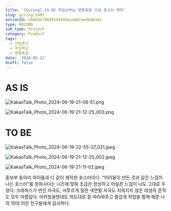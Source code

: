 ```yaml
---
title: '[Giving] 24.05 주임신부님 영명축일 기념 포스터 제작'
slug: giving-2405
notionId: a56b8e79bd454949ab1e8d2aed64ba91
type: RECORD
sub_type: Project
category: Product
tags:
  - 신앙봉사
  - 주일학교
  - 영명축일
date: '2024-05-12'
draft: false
---
```


# AS IS


![KakaoTalk_Photo_2024-06-19-21-08-51.png](https://prod-files-secure.s3.us-west-2.amazonaws.com/056ff9f5-a9ef-486f-8acb-9eef51d06a2d/ee6f14c2-d7d8-4a40-be49-403dfae94456/KakaoTalk_Photo_2024-06-19-21-08-51.png?X-Amz-Algorithm=AWS4-HMAC-SHA256&X-Amz-Content-Sha256=UNSIGNED-PAYLOAD&X-Amz-Credential=ASIAZI2LB4665OOGDDPE%2F20250716%2Fus-west-2%2Fs3%2Faws4_request&X-Amz-Date=20250716T091440Z&X-Amz-Expires=3600&X-Amz-Security-Token=IQoJb3JpZ2luX2VjEEEaCXVzLXdlc3QtMiJGMEQCIH0%2B2C0A2RibgM4Orl2iZJNnHvKUivRmoEr%2FOqVN1FZ3AiAfXOcpJ5IhF7%2BUOojeVOHxSMIyMEWJ57dp%2FcwpRxt3uSr%2FAwhaEAAaDDYzNzQyMzE4MzgwNSIMX1%2BqU2S1N1cDaJQlKtwDxQE4I1MQlVb%2FKAEeH0OdO%2FHFGXn4M3kpRUVWz6bWcTGTrWJNrhhasDRhzvUqA%2BexWVV9LQbtOEU%2FC8fdXZ2Kbmd3uwGWyNTbaqYve8ZMBDgNE91a%2FSZjNteT0AU%2B1KL5JoEQbHVhHlvYYFfJn6x803Je4iND6ksAPd7MvjjS05cJUWD7DGFWUxNRPOsrxvaJaZCsqXP92o1rrEXQ9tIUwBktPkoF7aYrJT3hkU1Zb9rEFmPGeGnjrkQu%2Fi2q9IQofBLb5jMYbWo1Et2ZJxoespnS%2FKnF5NEJY3cIz%2F%2FE6G92LcueUbL%2BRmwogvBKLS%2BMBFD9Xy5fbXysAxZU8WjCXG7%2FId4UXb0ze9RqND7T%2BItgs8Znfn%2BW57nhxk%2BlErizT8c6J7cl1stre8R2iyYGkWuvA5T3kNJy7EQVaH7ppV0N86151f%2FOHOZzuy24rXYXNApjr2oh2hVOoDsxRhxEw2cuW5rxTUtAPn7vbxv66098OiE6cQcBxiIDVcsm9C%2FEfeUDWbpkgGQ84ZEQm%2FK3i0ihmMK84Wz2VybnJ2tauoBRnSyhfj8TF7s8XNQ5b1fMR9XCLah6D8SBmX%2FtSEJ1lJn6pVUahM7doZxiyOf%2F4KDTkhxwyYrBqNqNGgAwpMzdwwY6pgHiMACczbMwxxxipkMaVoNfK5mi2AZtrsvcz0%2FhLxBKHh1PRzZBlvUGEinZeyzEsE5eYk9DWxa0CNSYWsn8bbyTcUhUfs3bUEiI%2BjQCAQ6WBCr9FiltoZqvl8OtzyqGSH6F9vTo%2FEV%2F%2BtptBZRP4nBv0Sjq%2FMAqmgMneqRZy6qyUHp7WObWyFdkdNFUd3rJOT35Hj4vn1LzkBr0sXXlWG7cxocpYRkD&X-Amz-Signature=7f940c7fe9c0bdbe141d5f66d386725c759abc9568bc016d98b7c2543018e1a2&X-Amz-SignedHeaders=host&x-amz-checksum-mode=ENABLED&x-id=GetObject)


![KakaoTalk_Photo_2024-06-19-21-12-25_003.png](https://prod-files-secure.s3.us-west-2.amazonaws.com/056ff9f5-a9ef-486f-8acb-9eef51d06a2d/6ca6a6d2-49ae-4c79-8dba-9885cf24fa32/KakaoTalk_Photo_2024-06-19-21-12-25_003.png?X-Amz-Algorithm=AWS4-HMAC-SHA256&X-Amz-Content-Sha256=UNSIGNED-PAYLOAD&X-Amz-Credential=ASIAZI2LB466WSDPXTY5%2F20250716%2Fus-west-2%2Fs3%2Faws4_request&X-Amz-Date=20250716T091440Z&X-Amz-Expires=3600&X-Amz-Security-Token=IQoJb3JpZ2luX2VjEEEaCXVzLXdlc3QtMiJHMEUCIBnRByf8gUqeTBqXxZs6XGUqs7NLpyxcNSV6GdpCch9PAiEA9E0JDRSYSss1kZV%2FNJpWGfNxasmihDpii3Yn%2FGVR198q%2FwMIWhAAGgw2Mzc0MjMxODM4MDUiDIeyOBjL73%2BztywxGCrcA9S3JCA7tHpRYciGgkP7b37bs6fgVdX2o%2BxMcJ0RTFnIvII8i5LTNcQ8pyMuPOrhleJ0afbRkz%2BFHBVL4QBWNzmVjUwKZXZgCA%2Fo4IHn%2FhtqY%2Fzz6qjc8euhm2lBHir%2BYE0Hwmrn01lyiKpUDmljwkStihU2MwkpY%2Faj%2BqJdIA4E9Z2LlmXekhxXusZZedWwkfzkGNG5jz0fOSIXhuWPheu7DKr4jGEU%2FjDZlRKUkNwzM4CTnBnH7kzeV%2FewVGLaX9CxVzzrkXZFkRpLXaf5n6g4RLE8dVMdFU0e%2FUZzwzl9pVqTIH1ln7cv960vcPvGDFnvPdM%2FGdwdWk79bJZ3wkAzafJoqc0GPNLw154Saau1Xowdpsra2SQr5JCC%2Fu%2F3inC3eDFAW1FYHjBmTLEAIH%2Br4tHYpf%2BMBSGq4xpJ0b1yZ%2B0WJDhHdSqaHdzlM8eTbRCWk%2BkJWI11nhKYEw9dmhXl2vElkQd8I0KYtxl%2BrzDyeO4jl3WZa1BYXHddF67hX22ZMZ%2BQAUhvPwv2MCgXPQeaW51%2BPhpbe7mSEXZi6c5lxtoeXBNjcNvXlyC%2FOXMQCob0jsg4yVQOsHqKOwQXAwL18Bv%2FqUQxC%2FFjkpZkIX4ymndJpcnn4U8x%2Bs86MOnL3cMGOqUB6pHsgVllX1vwIv1RiU3UATIHPHd0SZ8aVs%2FXGs5baLsihgHAvflltRtXi%2FAfzjNaCtMONbyGEkqpoc78JDf763SPHg49cFztZ7u09XFXj%2FAQ60U9PFTQavKQgdKo0OsMuKWvNzTA317iuAPpLMqmx%2BxQwwQxL04sbhx68xwoP5%2BBK0yxMYFA8c5gSenzZWw1aXX6rtnC4zF4Og4Ec2Y3kTCwaiyf&X-Amz-Signature=77aa8b2bda569b897d069fee4c9d00bd12e6fb4ae10da0d70c675a529fba142f&X-Amz-SignedHeaders=host&x-amz-checksum-mode=ENABLED&x-id=GetObject)


# TO BE


![KakaoTalk_Photo_2024-06-19-22-55-37_021.jpeg](https://prod-files-secure.s3.us-west-2.amazonaws.com/056ff9f5-a9ef-486f-8acb-9eef51d06a2d/d358cc4d-da04-4c4e-bf75-7e902f49bee4/KakaoTalk_Photo_2024-06-19-22-55-37_021.jpeg?X-Amz-Algorithm=AWS4-HMAC-SHA256&X-Amz-Content-Sha256=UNSIGNED-PAYLOAD&X-Amz-Credential=ASIAZI2LB466WIMCBQXR%2F20250716%2Fus-west-2%2Fs3%2Faws4_request&X-Amz-Date=20250716T091438Z&X-Amz-Expires=3600&X-Amz-Security-Token=IQoJb3JpZ2luX2VjEEEaCXVzLXdlc3QtMiJGMEQCIEFsmkkXhbGhIQWSKFfjOyy2D5VBspv3acJBubEfdE%2B9AiBWcyNeO8S2CMCsA1kEGqkNRFfp5rP2z7DeXHwWzsurUir%2FAwhaEAAaDDYzNzQyMzE4MzgwNSIMcGKrpckL6xZNlr%2BfKtwDlmewveJZo9V0bPDNhtkE%2B16ZwsCxf2tVpwv%2B4fVu5xUHEky1%2BkKro0k%2Fz1vqNcMgIJu1X9lxymvUnsi0xLgGtq9pLSqeHwYi6OsRiMmOGtCd9w2GxZgOuSYejyVUS4y7KrOvMkarX4pABH74xltm265ASRT0WQ59QPIC4X3H8P2uTCZT6LSFu7sXjEEPOl3SaC2LKimJRfv89JE4wYbyt3U%2BE7UxrRZY3Sv0LG607JvrWKYQEfL8Gql%2F1r7L2pubzrR74V4HByoQE6So6K2cmwvkFB5Zi4IpjtkAMnIFgeiOMbbQH6u0V3Ad6PUyVEcDu4R6g95CD0O3xr2MVrRuF6OUvNiNJlJUk5ct4rBkKk62lBLvFZIgYqv%2FesbE9RKhyFMkTfxZL0s%2FWpZ5%2B%2F1dRzHiFg1hN8GoEvW4M1DSh8tjf2ms5j59OJp3I1oxfO6tBx5EOMiyNiK0X%2B7YlI1eO3I8eIjRZ2JR9h0EzNSkVfeaTs1LIiGy80wm4vMfJhguntUQtkSuSf0d6482X1XIZGkFq7dr2wYezVQzloGW7JVy1LyqcdwO79MoJ%2F9NiAHXgoqRGXUqMYkcckcUiAUifmzGXM2WzeAZxdHSleD6tdxw8ilyZTatbVVLQR0w7svdwwY6pgHk7s4uZUZEmMOCVC4gsyVLIqqt6FZxi0eVsLZKvVn7i15yO6fpH7RB5GC%2BPlwu3EzWfX7cExaqvsPS%2FsZl43eoTbVF4%2BoUt2d%2BrrDESUNuqU8Jw0Oc5hIXSersF%2FguF9YqhIg6BggvbO6ML3IkyPAJ1Cifx0gEWBGzl6mtUUsYGyMzYocU3V69AK%2B2HsJFTCbLUVTOPo6nzx%2BcJloptnCa3y9mnVbC&X-Amz-Signature=e4d6556f18fb5f47d2e698995056f0e783d5640dd0b0661d1a4d38b5e75d5528&X-Amz-SignedHeaders=host&x-amz-checksum-mode=ENABLED&x-id=GetObject)


![KakaoTalk_Photo_2024-06-19-21-12-25_002.jpeg](https://prod-files-secure.s3.us-west-2.amazonaws.com/056ff9f5-a9ef-486f-8acb-9eef51d06a2d/be520e5c-9c00-4d98-a638-d6639015eaa2/KakaoTalk_Photo_2024-06-19-21-12-25_002.jpeg?X-Amz-Algorithm=AWS4-HMAC-SHA256&X-Amz-Content-Sha256=UNSIGNED-PAYLOAD&X-Amz-Credential=ASIAZI2LB466WIMCBQXR%2F20250716%2Fus-west-2%2Fs3%2Faws4_request&X-Amz-Date=20250716T091438Z&X-Amz-Expires=3600&X-Amz-Security-Token=IQoJb3JpZ2luX2VjEEEaCXVzLXdlc3QtMiJGMEQCIEFsmkkXhbGhIQWSKFfjOyy2D5VBspv3acJBubEfdE%2B9AiBWcyNeO8S2CMCsA1kEGqkNRFfp5rP2z7DeXHwWzsurUir%2FAwhaEAAaDDYzNzQyMzE4MzgwNSIMcGKrpckL6xZNlr%2BfKtwDlmewveJZo9V0bPDNhtkE%2B16ZwsCxf2tVpwv%2B4fVu5xUHEky1%2BkKro0k%2Fz1vqNcMgIJu1X9lxymvUnsi0xLgGtq9pLSqeHwYi6OsRiMmOGtCd9w2GxZgOuSYejyVUS4y7KrOvMkarX4pABH74xltm265ASRT0WQ59QPIC4X3H8P2uTCZT6LSFu7sXjEEPOl3SaC2LKimJRfv89JE4wYbyt3U%2BE7UxrRZY3Sv0LG607JvrWKYQEfL8Gql%2F1r7L2pubzrR74V4HByoQE6So6K2cmwvkFB5Zi4IpjtkAMnIFgeiOMbbQH6u0V3Ad6PUyVEcDu4R6g95CD0O3xr2MVrRuF6OUvNiNJlJUk5ct4rBkKk62lBLvFZIgYqv%2FesbE9RKhyFMkTfxZL0s%2FWpZ5%2B%2F1dRzHiFg1hN8GoEvW4M1DSh8tjf2ms5j59OJp3I1oxfO6tBx5EOMiyNiK0X%2B7YlI1eO3I8eIjRZ2JR9h0EzNSkVfeaTs1LIiGy80wm4vMfJhguntUQtkSuSf0d6482X1XIZGkFq7dr2wYezVQzloGW7JVy1LyqcdwO79MoJ%2F9NiAHXgoqRGXUqMYkcckcUiAUifmzGXM2WzeAZxdHSleD6tdxw8ilyZTatbVVLQR0w7svdwwY6pgHk7s4uZUZEmMOCVC4gsyVLIqqt6FZxi0eVsLZKvVn7i15yO6fpH7RB5GC%2BPlwu3EzWfX7cExaqvsPS%2FsZl43eoTbVF4%2BoUt2d%2BrrDESUNuqU8Jw0Oc5hIXSersF%2FguF9YqhIg6BggvbO6ML3IkyPAJ1Cifx0gEWBGzl6mtUUsYGyMzYocU3V69AK%2B2HsJFTCbLUVTOPo6nzx%2BcJloptnCa3y9mnVbC&X-Amz-Signature=b6933b24989fffebe389357f8d4a04586f9089b76c154e4a042fc3c2a25c9649&X-Amz-SignedHeaders=host&x-amz-checksum-mode=ENABLED&x-id=GetObject)


![KakaoTalk_Photo_2024-06-19-21-11-02.jpeg](https://prod-files-secure.s3.us-west-2.amazonaws.com/056ff9f5-a9ef-486f-8acb-9eef51d06a2d/06bada7c-f4b4-4738-a225-4a3eadcf7990/KakaoTalk_Photo_2024-06-19-21-11-02.jpeg?X-Amz-Algorithm=AWS4-HMAC-SHA256&X-Amz-Content-Sha256=UNSIGNED-PAYLOAD&X-Amz-Credential=ASIAZI2LB466WIMCBQXR%2F20250716%2Fus-west-2%2Fs3%2Faws4_request&X-Amz-Date=20250716T091438Z&X-Amz-Expires=3600&X-Amz-Security-Token=IQoJb3JpZ2luX2VjEEEaCXVzLXdlc3QtMiJGMEQCIEFsmkkXhbGhIQWSKFfjOyy2D5VBspv3acJBubEfdE%2B9AiBWcyNeO8S2CMCsA1kEGqkNRFfp5rP2z7DeXHwWzsurUir%2FAwhaEAAaDDYzNzQyMzE4MzgwNSIMcGKrpckL6xZNlr%2BfKtwDlmewveJZo9V0bPDNhtkE%2B16ZwsCxf2tVpwv%2B4fVu5xUHEky1%2BkKro0k%2Fz1vqNcMgIJu1X9lxymvUnsi0xLgGtq9pLSqeHwYi6OsRiMmOGtCd9w2GxZgOuSYejyVUS4y7KrOvMkarX4pABH74xltm265ASRT0WQ59QPIC4X3H8P2uTCZT6LSFu7sXjEEPOl3SaC2LKimJRfv89JE4wYbyt3U%2BE7UxrRZY3Sv0LG607JvrWKYQEfL8Gql%2F1r7L2pubzrR74V4HByoQE6So6K2cmwvkFB5Zi4IpjtkAMnIFgeiOMbbQH6u0V3Ad6PUyVEcDu4R6g95CD0O3xr2MVrRuF6OUvNiNJlJUk5ct4rBkKk62lBLvFZIgYqv%2FesbE9RKhyFMkTfxZL0s%2FWpZ5%2B%2F1dRzHiFg1hN8GoEvW4M1DSh8tjf2ms5j59OJp3I1oxfO6tBx5EOMiyNiK0X%2B7YlI1eO3I8eIjRZ2JR9h0EzNSkVfeaTs1LIiGy80wm4vMfJhguntUQtkSuSf0d6482X1XIZGkFq7dr2wYezVQzloGW7JVy1LyqcdwO79MoJ%2F9NiAHXgoqRGXUqMYkcckcUiAUifmzGXM2WzeAZxdHSleD6tdxw8ilyZTatbVVLQR0w7svdwwY6pgHk7s4uZUZEmMOCVC4gsyVLIqqt6FZxi0eVsLZKvVn7i15yO6fpH7RB5GC%2BPlwu3EzWfX7cExaqvsPS%2FsZl43eoTbVF4%2BoUt2d%2BrrDESUNuqU8Jw0Oc5hIXSersF%2FguF9YqhIg6BggvbO6ML3IkyPAJ1Cifx0gEWBGzl6mtUUsYGyMzYocU3V69AK%2B2HsJFTCbLUVTOPo6nzx%2BcJloptnCa3y9mnVbC&X-Amz-Signature=60148106be49831f80071a7dcf783ef7e823d8bebdb75e5137b2de11579aea47&X-Amz-SignedHeaders=host&x-amz-checksum-mode=ENABLED&x-id=GetObject)



홍보부 동아리 아이들과 다 같이 제작한 포스터이다. “아이들이 만든 것과 같은 느낌이 나는 포스터”를 원하시다는 니즈에 맞춰 조금은 엉성하고 어설픈 느낌이 나도 그대로 두었다. 크레파스가 번진 자국도, 서투르게 칠한 색연필 자국도 지워지지 않은 데생의 흔적도 모두 아름답다. 어려웠을텐데도 의도대로 잘 따라와주고 즐겁게 작업을 함께 해준 나의 10대 어린 친구들에게 감사하다.

